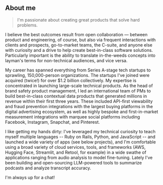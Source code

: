 ## About me

> I'm passionate about creating great products that solve hard problems.

I believe the best outcomes result from open collaboration — between product and engineering, of course, but also via frequent interactions with clients and prospects, go-to-market teams, the C-suite, and anyone else with curiosity and a drive to help create best-in-class software solutions. Particularly important is the ability to translate in-the-weeds concepts into layman's terms for non-technical audiences, and vice versa.

My career has spanned everything from Series A-stage tech startups to sprawling, 150,000-person organizations. The startups I've joined were acquired (twice!) for over $1.2 billion collectively. My expertise is concentrated in launching large-scale technical products. As the head of brand safety product management, I led an international team of PMs to build best-in-class contextual data products that generated millions in revenue within their first three years. These included API-first viewability and fraud prevention integrations with the largest buying platforms in the digital advertising ecosystem, as well as highly bespoke and first-in-market measurement integrations with marquee social platforms including Facebook, Instagram, Snapchat, and Pinterest.

I like getting my hands dirty: I've leveraged my technical curiosity to teach myself multiple languages -- Ruby on Rails, Python, and JavaScript -- and launched a wide variety of apps (see below projects), and I'm comfortable using a broad variety of cloud services, tools, and frameworks (AWS, Hugging Face, Streamlit, and Retool, for example) in a wide swathe of applications ranging from audio analysis to model fine-tuning. Lately I've been building and open-sourcing LLM-powered tools to summarize podcasts and analyze transcript accuracy. 

I'm always up for a chat!